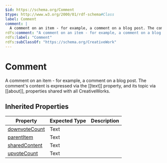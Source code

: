 ```yaml
---
$id: https://schema.org/Comment
$type: http://www.w3.org/2000/01/rdf-schema#Class
label: Comment
comment: |
  A comment on an item - for example, a comment on a blog post. The comment's content is expressed via the [[text]] property, and its topic via [[about]], properties shared with all CreativeWorks.
rdfs:comment: "A comment on an item - for example, a comment on a blog post. The comment's content is expressed via the [[text]] property, and its topic via [[about]], properties shared with all CreativeWorks."
rdfs:label: "Comment"
rdfs:subClassOf: "https://schema.org/CreativeWork"
---
```


# Comment

A comment on an item - for example, a comment on a blog post. The comment's content is expressed via the [[text]] property, and its topic via [[about]], properties shared with all CreativeWorks.

## Inherited Properties

| Property | Expected Type | Description |
| --- | --- | --- |
| [downvoteCount](https://schema.org/downvoteCount) | Text |  |
| [parentItem](https://schema.org/parentItem) | Text |  |
| [sharedContent](https://schema.org/sharedContent) | Text |  |
| [upvoteCount](https://schema.org/upvoteCount) | Text |  |
